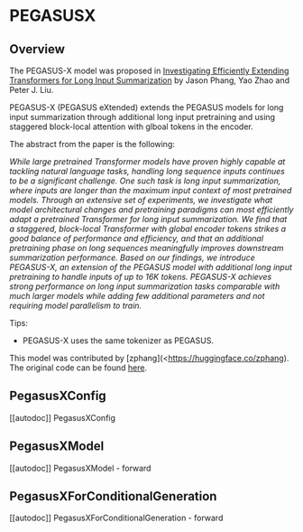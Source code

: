 <!--Copyright 2022 The HuggingFace Team. All rights reserved.

Licensed under the Apache License, Version 2.0 (the "License"); you may not use this file except in compliance with
the License. You may obtain a copy of the License at

http://www.apache.org/licenses/LICENSE-2.0

Unless required by applicable law or agreed to in writing, software distributed under the License is distributed on
an "AS IS" BASIS, WITHOUT WARRANTIES OR CONDITIONS OF ANY KIND, either express or implied. See the License for the
specific language governing permissions and limitations under the License.
-->

# PEGASUSX

## Overview

The PEGASUS-X model was proposed in [Investigating Efficiently Extending Transformers for Long Input Summarization](<INSERT PAPER LINK HERE>)  by Jason Phang, Yao Zhao and Peter J. Liu.

PEGASUS-X (PEGASUS eXtended) extends the PEGASUS models for long input summarization through additional long input pretraining and using staggered block-local attention with glboal tokens in the encoder.

The abstract from the paper is the following:

*While large pretrained Transformer models have proven highly capable at tackling natural language tasks, handling long sequence inputs continues to be a significant challenge. One such task is long input summarization, where inputs are longer than the maximum input context of most pretrained models. Through an extensive set of experiments, we investigate what model architectural changes and pretraining paradigms can most efficiently adapt a pretrained Transformer for long input summarization. We find that a staggered, block-local Transformer with global encoder tokens strikes a good balance of performance and efficiency, and that an additional pretraining phase on long sequences meaningfully improves downstream summarization performance. Based on our findings, we introduce PEGASUS-X, an extension of the PEGASUS model with additional long input pretraining to handle inputs of up to 16K tokens. PEGASUS-X achieves strong performance on long input summarization tasks comparable with much larger models while adding few additional parameters and not requiring model parallelism to train.*

Tips:

* PEGASUS-X uses the same tokenizer as PEGASUS.

This model was contributed by [zphang](<https://huggingface.co/zphang). The original code can be found [here](https://github.com/google-research/pegasus).

## PegasusXConfig

[[autodoc]] PegasusXConfig


## PegasusXModel

[[autodoc]] PegasusXModel
    - forward


## PegasusXForConditionalGeneration

[[autodoc]] PegasusXForConditionalGeneration
    - forward
